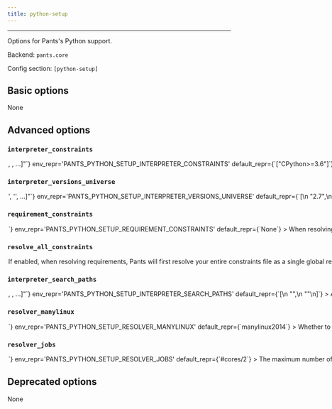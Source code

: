 ```yaml
---
title: python-setup
---
```



---

Options for Pants&#x27;s Python support.

Backend: <span className="color--primary">`pants.core`</span>

Config section: <span className="color--primary">`[python-setup]`</span>

<span className={styles.options}>

## Basic options
None

## Advanced options

### `interpreter_constraints`

<Option
  cli_repr={`--python-setup-interpreter-constraints="[<requirement>, <requirement>, ...]"`}
  env_repr='PANTS_PYTHON_SETUP_INTERPRETER_CONSTRAINTS'
  default_repr={`["CPython>=3.6"]`}
>
The Python interpreters your codebase is compatible with.

Specify with requirement syntax, e.g. &#x27;CPython&gt;=2.7,&lt;3&#x27; (A CPython interpreter with version &gt;=2.7 AND version &lt;3) or &#x27;PyPy&#x27; (A pypy interpreter of any version). Multiple constraint strings will be ORed together.

These constraints are used as the default value for the `interpreter_constraints` field of Python targets.
</Option>

### `interpreter_versions_universe`

<Option
  cli_repr={`--python-setup-interpreter-versions-universe="['<str>', '<str>', ...]"`}
  env_repr='PANTS_PYTHON_SETUP_INTERPRETER_VERSIONS_UNIVERSE'
  default_repr={`[\n  "2.7",\n  "3.5",\n  "3.6",\n  "3.7",\n  "3.8",\n  "3.9",\n  "3.10"\n]`}
>
All known Python major/minor interpreter versions that may be used by either your code or tools used by your code.

This is used by Pants to robustly handle interpreter constraints, such as knowing when telling MyPy which version to run with which Python versions to check if your code is using.

This does not control which interpreter your code will use. Instead, to set your interpreter constraints, update `[python-setup].interpreter_constraints`, the `interpreter_constraints` field, and relevant tool options like `[isort].interpreter_constraints` to tell Pants which interpreters your code actually uses. See https://www.pantsbuild.org/v2.6/docs/python-interpreter-compatibility.

All elements must be the minor and major Python version, e.g. &#x27;2.7&#x27; or &#x27;3.10&#x27;. Do not include the patch version.

</Option>

### `requirement_constraints`

<Option
  cli_repr={`--python-setup-requirement-constraints=<file_option>`}
  env_repr='PANTS_PYTHON_SETUP_REQUIREMENT_CONSTRAINTS'
  default_repr={`None`}
>
When resolving third-party requirements, use this constraints file to determine which versions to use.

See https://pip.pypa.io/en/stable/user_guide/#constraints-files for more information on the format of constraint files and how constraints are applied in Pex and pip.

Mutually exclusive with `--requirement-constraints-target`.
</Option>

### `resolve_all_constraints`

<Option
  cli_repr={`--[no-]python-setup-resolve-all-constraints`}
  env_repr='PANTS_PYTHON_SETUP_RESOLVE_ALL_CONSTRAINTS'
  default_repr={`True`}
>
If enabled, when resolving requirements, Pants will first resolve your entire constraints file as a single global resolve. Then, if the code uses a subset of your constraints file, Pants will extract the relevant requirements from that global resolve so that only what&#x27;s actually needed gets used. If disabled, Pants will not use a global resolve and will resolve each subset of your requirements independently.

Usually this option should be enabled because it can result in far fewer resolves.

Requires [python-setup].requirement_constraints to be set.
</Option>

### `interpreter_search_paths`

<Option
  cli_repr={`--python-setup-interpreter-search-paths="[<binary-paths>, <binary-paths>, ...]"`}
  env_repr='PANTS_PYTHON_SETUP_INTERPRETER_SEARCH_PATHS'
  default_repr={`[\n  "<PYENV>",\n  "<PATH>"\n]`}
>
A list of paths to search for Python interpreters that match your project&#x27;s interpreter constraints. You can specify absolute paths to interpreter binaries and/or to directories containing interpreter binaries. The order of entries does not matter. The following special strings are supported:

* &quot;&lt;PATH&gt;&quot;, the contents of the PATH env var
* &quot;&lt;PYENV&gt;&quot;, all Python versions under $(pyenv root)/versions
* &quot;&lt;PYENV_LOCAL&gt;&quot;, the Pyenv interpreter with the version in BUILD_ROOT/.python-version
* &quot;&lt;PEXRC&gt;&quot;, paths in the PEX_PYTHON_PATH variable in /etc/pexrc or ~/.pexrc
</Option>

### `resolver_manylinux`

<Option
  cli_repr={`--python-setup-resolver-manylinux=<str>`}
  env_repr='PANTS_PYTHON_SETUP_RESOLVER_MANYLINUX'
  default_repr={`manylinux2014`}
>
Whether to allow resolution of manylinux wheels when resolving requirements for foreign linux platforms. The value should be a manylinux platform upper bound, e.g.: &#x27;manylinux2010&#x27;, or else the string &#x27;no&#x27; to disallow.
</Option>

### `resolver_jobs`

<Option
  cli_repr={`--python-setup-resolver-jobs=<int>`}
  env_repr='PANTS_PYTHON_SETUP_RESOLVER_JOBS'
  default_repr={`#cores/2`}
>
The maximum number of concurrent jobs to build wheels with.

Because Pants can run multiple subprocesses in parallel, the maximum total parallelism will be `--process-execution-{local,remote}-parallelism x --python-setup-resolver-jobs`. 

Setting this option higher may result in better parallelism, but, if set too high, may result in starvation and Out of Memory errors.
</Option>

## Deprecated options

None

</span>